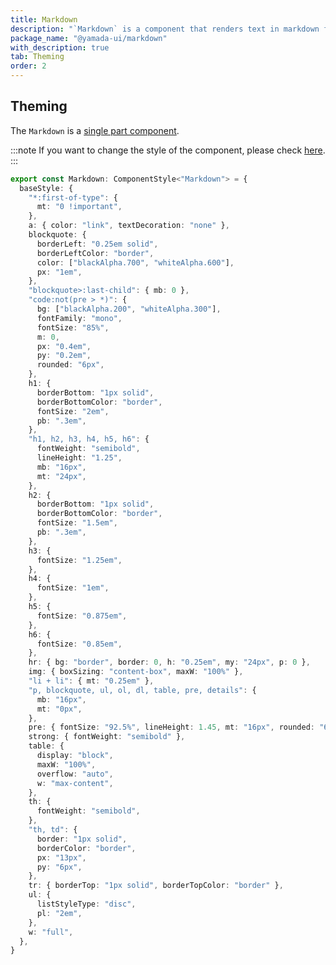 ```yaml
---
title: Markdown
description: "`Markdown` is a component that renders text in markdown format."
package_name: "@yamada-ui/markdown"
with_description: true
tab: Theming
order: 2
---
```


## Theming

The `Markdown` is a [single part component](/styled-system/theming/component-styles#single-part-components).

:::note
If you want to change the style of the component, please check [here](/styled-system/theming/customize-theme#changing-the-style-of-components).
:::

```ts
export const Markdown: ComponentStyle<"Markdown"> = {
  baseStyle: {
    "*:first-of-type": {
      mt: "0 !important",
    },
    a: { color: "link", textDecoration: "none" },
    blockquote: {
      borderLeft: "0.25em solid",
      borderLeftColor: "border",
      color: ["blackAlpha.700", "whiteAlpha.600"],
      px: "1em",
    },
    "blockquote>:last-child": { mb: 0 },
    "code:not(pre > *)": {
      bg: ["blackAlpha.200", "whiteAlpha.300"],
      fontFamily: "mono",
      fontSize: "85%",
      m: 0,
      px: "0.4em",
      py: "0.2em",
      rounded: "6px",
    },
    h1: {
      borderBottom: "1px solid",
      borderBottomColor: "border",
      fontSize: "2em",
      pb: ".3em",
    },
    "h1, h2, h3, h4, h5, h6": {
      fontWeight: "semibold",
      lineHeight: "1.25",
      mb: "16px",
      mt: "24px",
    },
    h2: {
      borderBottom: "1px solid",
      borderBottomColor: "border",
      fontSize: "1.5em",
      pb: ".3em",
    },
    h3: {
      fontSize: "1.25em",
    },
    h4: {
      fontSize: "1em",
    },
    h5: {
      fontSize: "0.875em",
    },
    h6: {
      fontSize: "0.85em",
    },
    hr: { bg: "border", border: 0, h: "0.25em", my: "24px", p: 0 },
    img: { boxSizing: "content-box", maxW: "100%" },
    "li + li": { mt: "0.25em" },
    "p, blockquote, ul, ol, dl, table, pre, details": {
      mb: "16px",
      mt: "0px",
    },
    pre: { fontSize: "92.5%", lineHeight: 1.45, mt: "16px", rounded: "6px" },
    strong: { fontWeight: "semibold" },
    table: {
      display: "block",
      maxW: "100%",
      overflow: "auto",
      w: "max-content",
    },
    th: {
      fontWeight: "semibold",
    },
    "th, td": {
      border: "1px solid",
      borderColor: "border",
      px: "13px",
      py: "6px",
    },
    tr: { borderTop: "1px solid", borderTopColor: "border" },
    ul: {
      listStyleType: "disc",
      pl: "2em",
    },
    w: "full",
  },
}
```
